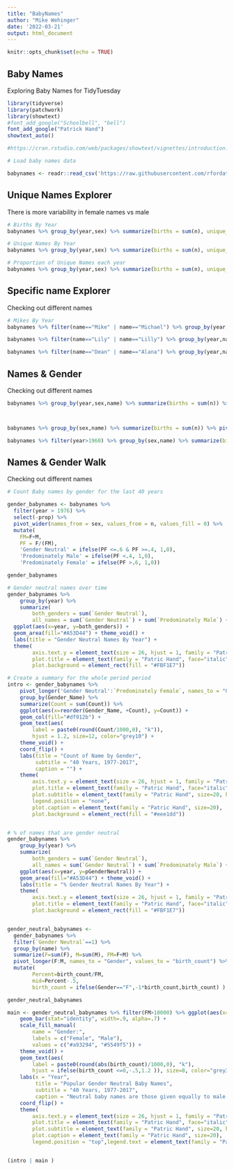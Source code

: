 ```yaml
---
title: "BabyNames"
author: "Mike Wehinger"
date: '2022-03-21'
output: html_document
---
```


```r
knitr::opts_chunk$set(echo = TRUE)
```

## Baby Names

Exploring Baby Names for TidyTuesday

```r

library(tidyverse)
library(patchwork)
library(showtext)
#font_add_google("Schoolbell", "bell")
font_add_google("Patrick Hand")
showtext_auto()

#https://cran.rstudio.com/web/packages/showtext/vignettes/introduction.html

# Load baby names data

babynames <- readr::read_csv('https://raw.githubusercontent.com/rfordatascience/tidytuesday/master/data/2022/2022-03-22/babynames.csv')

```

## Unique Names Explorer

There is more variability in female names vs male

```r

# Births By Year
babynames %>% group_by(year,sex) %>% summarize(births = sum(n), unique_names=n()) %>% mutate(proportion_unique_names = unique_names/births) %>% ggplot(aes(x=year, y=births, color=sex)) + geom_line(size=1.5) + scale_y_continuous(labels = scales::comma)+ ggtitle("Births By Year")

# Unique Names By Year
babynames %>% group_by(year,sex) %>% summarize(births = sum(n), unique_names=n()) %>% mutate(proportion_unique_names = unique_names/births) %>% ggplot(aes(x=year, y=unique_names, color=sex)) + geom_line(size=1.5) + scale_y_continuous(labels = scales::comma) + ggtitle("Unique Names By Year")

# Proportion of Unique Names each year
babynames %>% group_by(year,sex) %>% summarize(births = sum(n), unique_names=n()) %>% mutate(proportion_unique_names = unique_names/births) %>% ggplot(aes(x=year, y=proportion_unique_names, color=sex)) + geom_line(size=1.5) + scale_y_continuous(labels = scales::percent)+ ggtitle("Proportion Unique Names By Year")


```

## Specific name Explorer

Checking out different names

```r

# Mikes By Year
babynames %>% filter(name=="Mike" | name=="Michael") %>% group_by(year,name) %>% summarize(births = sum(n)) %>% ggplot(aes(x=year, y=births, color=name)) + geom_line(size=1.5) + scale_y_continuous(labels = scales::comma)+ ggtitle("Mikes By Year")

babynames %>% filter(name=="Lily" | name=="Lilly") %>% group_by(year,name) %>% summarize(births = sum(n)) %>% ggplot(aes(x=year, y=births, color=name)) + geom_line(size=1.5) + scale_y_continuous(labels = scales::comma)+ ggtitle("Lily By Year")

babynames %>% filter(name=="Dean" | name=="Alana") %>% group_by(year,name) %>% summarize(births = sum(n)) %>% ggplot(aes(x=year, y=births, color=name)) + geom_line(size=1.5) + scale_y_continuous(labels = scales::comma)+ ggtitle("Lily By Year")

```


## Names & Gender

Checking out different names

```r

babynames %>% group_by(year,sex,name) %>% summarize(births = sum(n)) %>% pivot_wider(names_from = sex, values_from = births) %>% mutate(F = ifelse(is.na(F), 0, F),M = ifelse(is.na(M), 0, M), both = ifelse(F>0 & M > 0,1,0)) %>% group_by(year) %>% summarize(births=sum(F) + sum(M), both=sum(both), PercentBoth = both / births) %>% ggplot(aes(x=year, y=PercentBoth)) + geom_line(size=1.5) + scale_y_continuous(labels = scales::percent)+ ggtitle("Proportion of Names for noth genders")



babynames %>% group_by(sex,name) %>% summarize(births = sum(n)) %>% pivot_wider(names_from = sex, values_from = births) %>% drop_na() %>% mutate(Total = F+M)  %>% pivot_longer(F:M, names_to = "Gender", values_to = "birth_count") %>% mutate(Percent=birth_count/Total, mid=Percent-.5,birth_count = ifelse(Gender=="F",-1*birth_count,birth_count) ) %>% filter(abs(mid)<=.1 & Total >20000) %>% ggplot(aes(x=reorder(name,Total), y=birth_count, fill=Gender)) + geom_bar(stat="identity", width=.6) + scale_y_continuous(breaks=c(.1,.5,.0)) + geom_text(aes(label = abs(birth_count), hjust = 1)) + coord_flip()

babynames %>% filter(year>1960) %>% group_by(sex,name) %>% summarize(births = sum(n)) %>% pivot_wider(names_from = sex, values_from = births) %>% drop_na() %>% mutate(Total = F+M)  %>% pivot_longer(F:M, names_to = "Gender", values_to = "birth_count") %>% mutate(Percent=birth_count/Total, mid=Percent-.5,birth_count = ifelse(Gender=="F",-1*birth_count,birth_count) ) %>% filter(abs(mid)<=.1 & Total >20000) %>% ggplot(aes(x=reorder(name,Total), y=birth_count, fill=Gender)) + geom_bar(stat="identity", width=.6) + scale_y_continuous(breaks=c(.1,.5,.0)) + geom_text(aes(label = abs(birth_count)/1000, hjust = 1)) + coord_flip()

```

## Names & Gender Walk

Checking out different names

```r

# Count Baby names by gender for the last 40 years

gender_babynames <- babynames %>% 
  filter(year > 1976) %>% 
  select(-prop) %>% 
  pivot_wider(names_from = sex, values_from = n, values_fill = 0) %>% 
  mutate(
    FM=F+M, 
    PF = F/(FM),
    'Gender Neutral' = ifelse(PF <=.6 & PF >=.4, 1,0),
    'Predominately Male' = ifelse(PF <.4, 1,0),
    'Predominately Female' = ifelse(PF >.6, 1,0))

gender_babynames

# Gender neutral names over time
gender_babynames %>% 
    group_by(year) %>%
    summarize(
        both_genders = sum(`Gender Neutral`), 
        all_names = sum(`Gender Neutral`) + sum(`Predominately Male`) + sum(`Predominately Female`)) %>%
  ggplot(aes(x=year, y=both_genders)) + 
  geom_area(fill="#A53D44") + theme_void() + 
  labs(title = "Gender Neutral Names By Year") +
  theme(
        axis.text.y = element_text(size = 26, hjust = 1, family = "Patric Hand"),
        plot.title = element_text(family = "Patric Hand", face="italic", size=26, hjust=.5),
        plot.background = element_rect(fill = "#FBF1E7"))

# Create a summary for the whole period period
intro <- gender_babynames %>% 
    pivot_longer('Gender Neutral':`Predominately Female`, names_to = "Gender_Name", values_to = "Count") %>%
    group_by(Gender_Name) %>% 
    summarize(Count = sum(Count)) %>% 
    ggplot(aes(x=reorder(Gender_Name, +Count), y=Count)) +
    geom_col(fill="#df912b") + 
    geom_text(aes(
        label = paste0(round(Count/1000,0), "k")), 
        hjust = 1.2, size=12, color="grey10") + 
    theme_void() + 
    coord_flip() +
    labs(title = "Count of Name by Gender",
         subtitle = "40 Years, 1977-2017",
         caption = "") +
    theme(
        axis.text.y = element_text(size = 26, hjust = 1, family = "Patric Hand"),
        plot.title = element_text(family = "Patric Hand", face="italic", size=26, hjust=.5),
        plot.subtitle = element_text(family = "Patric Hand", size=20, hjust=.5,margin = margin(5, 0, 10, 0)),
        legend.position = "none",
        plot.caption = element_text(family = "Patric Hand", size=20),
        plot.background = element_rect(fill = "#eee1dd"))


# % of names that are gender neutral
gender_babynames %>% 
    group_by(year) %>%
    summarize(
        both_genders = sum(`Gender Neutral`), 
        all_names = sum(`Gender Neutral`) + sum(`Predominately Male`) + sum(`Predominately Female`)) %>% mutate(pGenderNeutral = both_genders/all_names) %>%
    ggplot(aes(x=year, y=pGenderNeutral)) + 
    geom_area(fill="#A53D44") + theme_void() + 
    labs(title = "% Gender Neutral Names By Year") +
    theme(
        axis.text.y = element_text(size = 26, hjust = 1, family = "Patric Hand"),
        plot.title = element_text(family = "Patric Hand", face="italic", size=26, hjust=.5),
        plot.background = element_rect(fill = "#FBF1E7"))


gender_neutral_babynames <- 
  gender_babynames %>% 
  filter(`Gender Neutral`==1) %>% 
  group_by(name) %>% 
  summarize(F=sum(F), M=sum(M), FM=F+M) %>%
  pivot_longer(F:M, names_to = "Gender", values_to = "birth_count") %>%
  mutate(
        Percent=birth_count/FM, 
        mid=Percent-.5,
        birth_count = ifelse(Gender=="F",-1*birth_count,birth_count) )

gender_neutral_babynames

main <- gender_neutral_babynames %>% filter(FM>10000) %>% ggplot(aes(x=reorder(name,FM), y=birth_count, fill=Gender)) + 
    geom_bar(stat="identity", width=.9, alpha=.7) + 
    scale_fill_manual(
        name = "Gender:",
        labels = c("Female", "Male"), 
        values = c("#a93294", "#5549f5")) + 
    theme_void() +
    geom_text(aes(
        label = paste0(round(abs(birth_count)/1000,0), "k"), 
        hjust = ifelse(birth_count <=0,-.5,1.2 )), size=8, color="grey30") + 
    labs(x = "Year",
         title = "Popular Gender Neutral Baby Names",
         subtitle = "40 Years, 1977-2017",
         caption = "Neutral baby names are those given equally to male and female babies") +
    coord_flip() + 
    theme(
        axis.text.y = element_text(size = 26, hjust = 1, family = "Patric Hand"),
        plot.title = element_text(family = "Patric Hand", face="italic", size=26, hjust=.5),
        plot.subtitle = element_text(family = "Patric Hand", size=20, hjust=.5,margin = margin(5, 0, 10, 0)),
        plot.caption = element_text(family = "Patric Hand", size=20),
        legend.position = "top",legend.text = element_text(family = "Patric Hand", size=20),legend.title = element_text(family = "Patric Hand", size=20),plot.background = element_rect(fill = "#eee1dd"))


(intro | main )

```